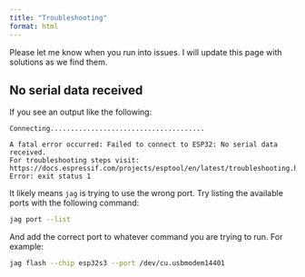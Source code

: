 ```yaml
---
title: "Troubleshooting"
format: html
---
```


Please let me know when you run into issues. I will update this page with solutions as we find them.

## No serial data received

If you see an output like the following:

```text
Connecting......................................

A fatal error occurred: Failed to connect to ESP32: No serial data received.
For troubleshooting steps visit: https://docs.espressif.com/projects/esptool/en/latest/troubleshooting.html
Error: exit status 1
```

It likely means `jag` is trying to use the wrong port. Try listing the available ports with the following command:

```bash
jag port --list
```

And add the correct port to whatever command you are trying to run. For example:

```bash
jag flash --chip esp32s3 --port /dev/cu.usbmodem14401
```
